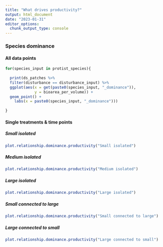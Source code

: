 ```yaml
---
title: "What drives productivity?"
output: html_document
date: "2023-01-31"
editor_options: 
  chunk_output_type: console
---
```


### Species dominance {.tabset .tabset-pills}

#### All data points

```r

for(species_input in protist_species){
  
  print(ds_patches %>%
  filter(disturbance == disturbance_input) %>%
  ggplot(aes(x = get(paste0(species_input, "_dominance")),
             y = bioarea_per_volume)) +
  geom_point() +
    labs(x = paste0(species_input, "_dominance")))
  
}
```

#### Single treatments & time points {.tabset .tabset-pills}

##### Small isolated

```r
plot.relationship.dominance.productivity("Small isolated")
```

##### Medium isolated

```r
plot.relationship.dominance.productivity("Medium isolated")
```

##### Large isolated

```r
plot.relationship.dominance.productivity("Large isolated")
```

##### Small connected to large

```r
plot.relationship.dominance.productivity("Small connected to large")
```

##### Large connected to small

```r
plot.relationship.dominance.productivity("Large connected to small")
```